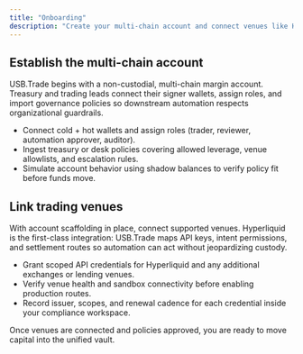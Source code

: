 ```yaml
---
title: "Onboarding"
description: "Create your multi-chain account and connect venues like Hyperliquid"
---
```


<div className="usb-section">
  <h2>Establish the multi-chain account</h2>
  <p>
    USB.Trade begins with a non-custodial, multi-chain margin account. Treasury and trading leads connect their signer wallets, assign roles, and import governance policies so downstream automation respects organizational guardrails.
  </p>
  <ul className="usb-checklist">
    <li>Connect cold + hot wallets and assign roles (trader, reviewer, automation approver, auditor).</li>
    <li>Ingest treasury or desk policies covering allowed leverage, venue allowlists, and escalation rules.</li>
    <li>Simulate account behavior using shadow balances to verify policy fit before funds move.</li>
  </ul>
</div>

<div className="usb-section">
  <h2>Link trading venues</h2>
  <p>
    With account scaffolding in place, connect supported venues. Hyperliquid is the first-class integration: USB.Trade maps API keys, intent permissions, and settlement routes so automation can act without jeopardizing custody.
  </p>
  <ul className="usb-checklist">
    <li>Grant scoped API credentials for Hyperliquid and any additional exchanges or lending venues.</li>
    <li>Verify venue health and sandbox connectivity before enabling production routes.</li>
    <li>Record issuer, scopes, and renewal cadence for each credential inside your compliance workspace.</li>
  </ul>
  <p>
    Once venues are connected and policies approved, you are ready to move capital into the unified vault.
  </p>
</div>
